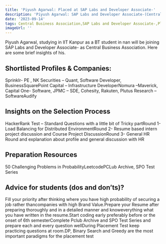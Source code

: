 ```yaml
---
title: 'Piyush Agarwal: Placed at SAP Labs and Developer Associate-'
description: 'Piyush Agarwal: SAP Labs and Developer Associate-(Central Business Association)'
date: '2023-09-14'
tags: Central Business Association,SAP Labs and Developer Associate-,Placement
imageUrl: ''
---
```


Piyush Agarwal, studying in IIT Kanpur as a BT student in nan will be joining SAP Labs and Developer Associate- as Central Business Association. Here are some brief insights of his.

## Shortlisted Profiles & Companies:
Sprinklr- PE , NK Securities – Quant, Software Developer, BusinessSquarePoint Capital – Infrastructure DeveloperNomura –Maverick, Capital One- Software, JPMC – SDE, Cohesity, Rakuten, Plutus Research –SoftwareAudify

## Insights on the Selection Process
HackerRank Test – Standard Questions with a little bit of Tricky partRound 1- Load Balancing for Distributed EnvironmentRound 2- Resume based intern project discussion and Course Project DiscussionRound 3- General HR Round and explanation about profile and general discussion with HR

##  Preparation Resources
50 Challenging Problems in ProbabilityLeetcodePCLub Archive, SPO Test Series

## Advice for students (dos and don’ts)? 
Fill your priority after thinking where you have high probability of securing a job rather thancompanies with high Brand Value.Prepare your Resume after preparing thoroughly and in a detailed manner and knoweverything what you have written in the resume.Start coding early preferably before or the onset of 6th semesterComplete Pclub Archive and SPO Test Series and prepare each and every question wellDuring Placement Test keep practicing questions at room.DP, Binary Search and Greedy are the most important paradigms for the placement test

